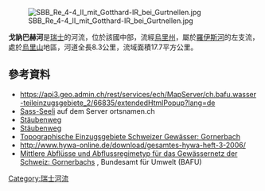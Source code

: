 {{Coord|46.725411|N|8.620045|E|display=title}}
[[Image:SBB_Re_4-4_II_mit_Gotthard-IR_bei_Gurtnellen.jpg|right]]

'''戈訥巴赫河'''是[[瑞士|瑞士]]的河流，位於該國中部，流經[[烏里州|烏里州]]，屬於[[羅伊斯河|羅伊斯河]]的左支流，處於[[烏里山|烏里山]]地區，河道全長8.3公里，流域面積17.7平方公里。

==參考資料==
* https://api3.geo.admin.ch/rest/services/ech/MapServer/ch.bafu.wasser-teileinzugsgebiete_2/66835/extendedHtmlPopup?lang=de {{Wayback|url=https://api3.geo.admin.ch/rest/services/ech/MapServer/ch.bafu.wasser-teileinzugsgebiete_2/66835/extendedHtmlPopup?lang=de |date=20170830235216 }}
* [https://search.ortsnamen.ch/record/9011477 Sass-Seeli] {{Wayback|url=https://search.ortsnamen.ch/record/9011477 |date=20170830235308 }} auf dem Server ortsnamen.ch
* [http://www.wandersite.ch/Tageswanderung/594a_Uri.html Stäubenweg] {{Wayback|url=http://www.wandersite.ch/Tageswanderung/594a_Uri.html |date=20210121222522 }}
* [http://www.gurtnellen.ch/index.php/freizeit-tourismus/staeubenweg Stäubenweg] {{Wayback|url=http://www.gurtnellen.ch/index.php/freizeit-tourismus/staeubenweg |date=20210128175003 }}
* [https://api3.geo.admin.ch/rest/services/ech/MapServer/ch.bafu.wasser-teileinzugsgebiete_2/166835/extendedHtmlPopup?lang=de Topographische Einzugsgebiete Schweizer Gewässer: Gornerbach] {{Wayback|url=https://api3.geo.admin.ch/rest/services/ech/MapServer/ch.bafu.wasser-teileinzugsgebiete_2/166835/extendedHtmlPopup?lang=de |date=20210123004251 }}
* http://www.hywa-online.de/download/gesamtes-hywa-heft-3-2006/ {{Wayback|url=http://www.hywa-online.de/download/gesamtes-hywa-heft-3-2006/ |date=20201029075843 }}
* [https://api3.geo.admin.ch/rest/services/ech/MapServer/ch.bafu.mittlere-abfluesse/52931/extendedHtmlPopup?lang=de Mittlere Abflüsse und Abflussregimetyp für das Gewässernetz der Schweiz: Gornerbachs] {{Wayback|url=https://api3.geo.admin.ch/rest/services/ech/MapServer/ch.bafu.mittlere-abfluesse/52931/extendedHtmlPopup?lang=de |date=20210121021815 }}, Bundesamt für Umwelt (BAFU)

{{Switzerland-geo-stub}}
[[Category:瑞士河流|Category:瑞士河流]]